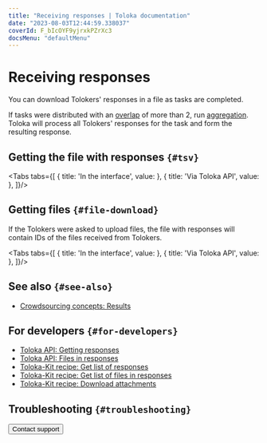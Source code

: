 ```yaml
---
title: "Receiving responses | Toloka documentation"
date: "2023-08-03T12:44:59.338037"
coverId: F_bIcOYF9yjrxkPZrXc3
docsMenu: "defaultMenu"
---
```



# Receiving responses

You can download Tolokers' responses in a file as tasks are completed.

If tasks were distributed with an [overlap](/docs/glossary#overlap) of more than 2, run [aggregation](/docs/guide/result-aggregation). Toloka will process all Tolokers' responses for the task and form the resulting response.

## Getting the file with responses `{#tsv}`

<Tabs tabs={[
  { title: 'In the interface', value: <ResultOfEvalList1/> },
  { title: 'Via Toloka API', value: <ResultOfEvalList2/> },
]}/>

## Getting files `{#file-download}`

If the Tolokers were asked to upload files, the file with responses will contain IDs of the files received from Tolokers.

<Tabs tabs={[
  { title: 'In the interface', value: <ResultOfEvalList3/> },
  { title: 'Via Toloka API', value: <ResultOfEvalList4/> },
]}/>

## See also `{#see-also}`

- [Crowdsourcing concepts: Results](https://toloka.ai/knowledgebase/results/)

## For developers `{#for-developers}`

- [Toloka API: Getting responses](https://toloka.ai/docs/api/api-reference/#get-/assignments)
- [Toloka API: Files in responses](https://toloka.ai/docs/api/api-reference/#get-/attachments)
- [Toloka-Kit recipe: Get list of responses](/docs/toloka-kit/recipes/get-responses)
- [Toloka-Kit recipe: Get list of files in responses](/docs/toloka-kit/recipes/get-attachments)
- [Toloka-Kit recipe: Download attachments](/docs/toloka-kit/recipes/download-attachment)

## Troubleshooting `{#troubleshooting}`

<FaqRedoTask/>

<FaqFixMyself/>

<FaqSendBack/>

<FaqDisableTasks/>

<TroubleshootingPoolArchived/>

<TroubleshootingRejectedTask/>

<FaqRejectPart/>

<FaqNotify/>

<FaqIncreaseRating/>

<TroubleshootingLowRatingSimilarTasks/>

<TroubleshootingLowRatingInstructions/>

<TroubleshootingLowRatingInterface/>

<TroubleshootingLowRatingCommunication/>

<TroubleshootingBlankSpaces/>

<FaqEmptyTextField/>

<TroubleshootingIncludeResponses/>

<FaqGetTime/>

<Button themeColor="light" view="default" size="l" type="link" url="/docs/guide/troubleshooting/support?form-source=guide-result-of-eval">Contact support</Button>